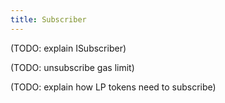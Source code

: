 ```yaml
---
title: Subscriber
---
```


(TODO: explain ISubscriber)

(TODO: unsubscribe gas limit)

(TODO: explain how LP tokens need to subscribe)